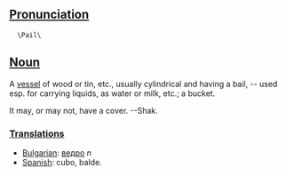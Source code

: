 ==[[Pronunciation]]==
   \Pail\
==[[Noun]]==

A [[vessel]] of wood or tin, etc., usually cylindrical and having
a bail, -- used esp. for carrying liquids, as water or milk,
etc.; a bucket. 

It may, or may not, have a cover. --Shak.

===[[Translation]]s===
*[[Bulgarian]]: [[ведро]] ''n''
*[[Spanish]]: cubo, balde.